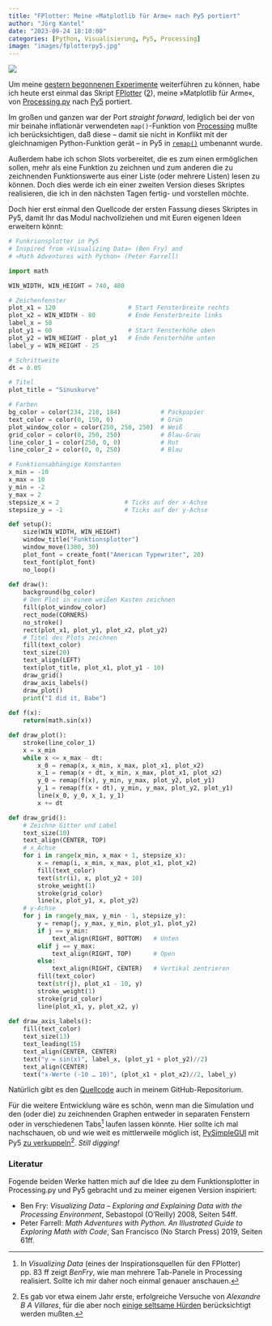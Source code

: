 ```yaml
---
title: "FPlotter: Meine »Matplotlib für Arme« nach Py5 portiert"
author: "Jörg Kantel"
date: "2023-09-24 18:10:00"
categories: [Python, Visualisierung, Py5, Processing]
image: "images/fplotterpy5.jpg"
---
```


[![](images/fplotterpy5-b.jpg)](https://www.flickr.com/photos/schockwellenreiter/53210041601/)

Um meine [gestern begonnenen Experimente](https://kantel.github.io/posts/2023092301_forestfire_sim_1/) weiterführen zu können, habe ich heute erst einmal das Skript [FPlotter](http://blog.schockwellenreiter.de/2021/03/2021031901.html) ([2](http://blog.schockwellenreiter.de/2021/03/2021033002.html)), meine »Matplotlib für Arme«, von [Processing.py](http://cognitiones.kantel-chaos-team.de/programmierung/creativecoding/processing/processingpy.html) nach [Py5](http://cognitiones.kantel-chaos-team.de/programmierung/creativecoding/processing/py5.html) portiert.

Im großen und ganzen war der Port *straight forward*, lediglich bei der von mir beinahe inflationär verwendeten `map()`-Funktion von [Processing](http://cognitiones.kantel-chaos-team.de/programmierung/creativecoding/processing/processing.html) mußte ich berücksichtigen, daß diese -- damit sie nicht in Konflikt mit der gleichnamigen Python-Funktion gerät -- in Py5 in [`remap()`](https://py5coding.org/reference/sketch_remap.html) umbenannt wurde.

Außerdem habe ich schon Slots vorbereitet, die es zum einen ermöglichen sollen, mehr als eine Funktion zu zeichnen und zum anderen die zu zeichnenden Funktionswerte aus einer Liste (oder mehrere Listen) lesen zu können. Doch dies werde ich ein einer zweiten Version dieses Skriptes realisieren, die ich in den nächsten Tagen fertig- und vorstellen möchte.

Doch hier erst einmal den Quellcode der ersten Fassung dieses Skriptes in Py5, damit Ihr das Modul nachvollziehen und mit Euren eigenen Ideen erweitern könnt:

~~~python
# Funkrionsplotter in Py5
# Inspired from »Visualizing Data« (Ben Fry) and
# »Math Adventures with Python« (Peter Farrell)

import math

WIN_WIDTH, WIN_HEIGHT = 740, 480

# Zeichenfenster
plot_x1 = 120                    # Start Fensterbreite rechts
plot_x2 = WIN_WIDTH - 80         # Ende Fensterbreite links
label_x = 50
plot_y1 = 60                     # Start Fensterhöhe oben
plot_y2 = WIN_HEIGHT - plot_y1   # Ende Fensterhöhe unten
label_y = WIN_HEIGHT - 25

# Schrittweite
dt = 0.05

# Titel
plot_title = "Sinuskurve"

# Farben
bg_color = color(234, 218, 184)           # Packpapier
text_color = color(0, 150, 0)             # Grün
plot_window_color = color(250, 250, 250)  # Weiß
grid_color = color(0, 250, 250)           # Blau-Grau
line_color_1 = color(250, 0, 0)           # Rot
line_color_2 = color(0, 0, 250)           # Blau

# Funktionsabhängige Konstanten
x_min = -10
x_max = 10
y_min = -2
y_max = 2
stepsize_x = 2                  # Ticks auf der x-Achse
stepsize_y = -1                 # Ticks auf der y-Achse

def setup():
    size(WIN_WIDTH, WIN_HEIGHT)
    window_title("Funktionsplotter")
    window_move(1300, 30)
    plot_font = create_font("American Typewriter", 20)
    text_font(plot_font)
    no_loop()
    
def draw():
    background(bg_color)
    # Den Plot in einem weißen Kasten zeichnen
    fill(plot_window_color)
    rect_mode(CORNERS)
    no_stroke()
    rect(plot_x1, plot_y1, plot_x2, plot_y2)
    # Titel des Plots zeichnen
    fill(text_color)
    text_size(20)
    text_align(LEFT)
    text(plot_title, plot_x1, plot_y1 - 10)
    draw_grid()
    draw_axis_labels()
    draw_plot()
    print("I did it, Babe")
    
def f(x):
    return(math.sin(x))

def draw_plot():
    stroke(line_color_1)
    x = x_min
    while x <= x_max - dt:
        x_0 = remap(x, x_min, x_max, plot_x1, plot_x2)
        x_1 = remap(x + dt, x_min, x_max, plot_x1, plot_x2)
        y_0 = remap(f(x), y_min, y_max, plot_y2, plot_y1)
        y_1 = remap(f(x + dt), y_min, y_max, plot_y2, plot_y1)
        line(x_0, y_0, x_1, y_1)
        x += dt

def draw_grid():
    # Zeichne Gitter und Label
    text_size(10)
    text_align(CENTER, TOP)
    # x_Achse
    for i in range(x_min, x_max + 1, stepsize_x):
        x = remap(i, x_min, x_max, plot_x1, plot_x2)
        fill(text_color)
        text(str(i), x, plot_y2 + 10)
        stroke_weight(1)
        stroke(grid_color)
        line(x, plot_y1, x, plot_y2)
    # y-Achse
    for j in range(y_max, y_min - 1, stepsize_y):
        y = remap(j, y_max, y_min, plot_y1, plot_y2)
        if j == y_min:
            text_align(RIGHT, BOTTOM)   # Unten
        elif j == y_max:
            text_align(RIGHT, TOP)      # Open
        else:
            text_align(RIGHT, CENTER)   # Vertikal zentrieren
        fill(text_color)
        text(str(j), plot_x1 - 10, y)
        stroke_weight(1)
        stroke(grid_color)
        line(plot_x1, y, plot_x2, y)
        
def draw_axis_labels():
    fill(text_color)
    text_size(13)
    text_leading(15)
    text_align(CENTER, CENTER)
    text("y = sin(x)", label_x, (plot_y1 + plot_y2)//2)
    text_align(CENTER)
    text("x-Werte (-10 … 10)", (plot_x1 + plot_x2)//2, label_y)
~~~

Natürlich gibt es den [Quellcode](https://github.com/kantel/py5/blob/main/fplotter/fplotter.py) auch in meinem GitHub-Repositorium.

Für die weitere Entwicklung wäre es schön, wenn man die Simulation und den (oder die) zu zeichnenden Graphen entweder in separaten Fenstern oder in verschiedenen Tabs[^1] laufen lassen könnte. Hier sollte ich mal nachschauen, ob und wie weit es mittlerweile möglich ist, [PySimpleGUI](http://cognitiones.kantel-chaos-team.de/programmierung/python/pysimplegui.html) mit Py5 [zu verkuppeln](http://blog.schockwellenreiter.de/2022/11/2022111201.html)[^2]. *Still digging!*

[^1]: In *Visualizing Data* (eines der Inspirationsquellen für den FPlotter) pp. 83 ff zeigt *BenFry*, wie man mehrere Tab-Panele in Processing realisiert. Sollte ich mir daher noch einmal genauer anschauen.

[^2]: Es gab vor etwa einem Jahr erste, erfolgreiche Versuche von *Alexandre B A Villares*, für die aber noch [einige seltsame Hürden](https://twitter.com/villares/status/1591034843852333058) berücksichtigt werden mußten.

### Literatur

Fogende beiden Werke hatten mich auf die Idee zu dem Funktionsplotter in Processing.py und Py5 gebracht und zu meiner eigenen Version inspiriert:

- Ben Fry: *Visualizing Data -- Exploring and Explaining Data with the Processing Environment*, Sebastopol (O'Reilly) 2008, Seiten 54ff.
- Peter Farrell: *Math Adventures with Python. An Illustrated Guide to Exploring Math with Code*, San Francisco (No Starch Press) 2019, Seiten 61ff.